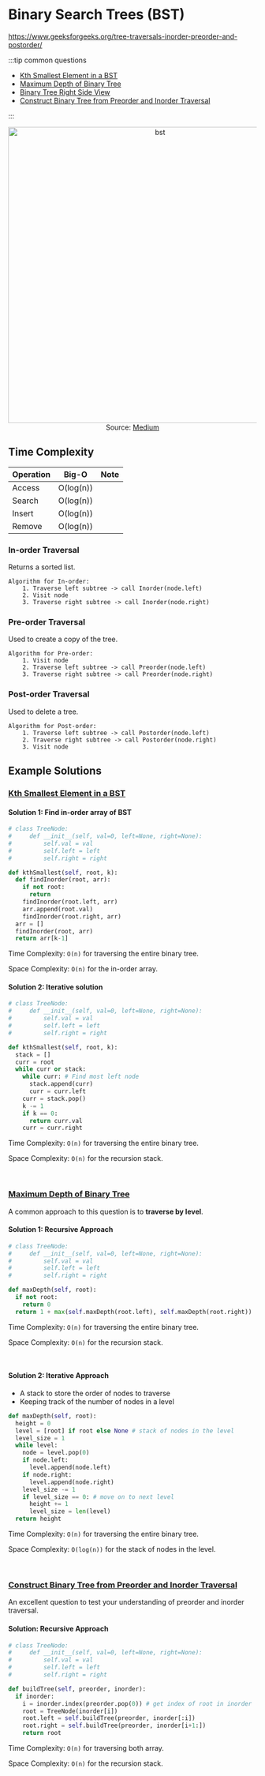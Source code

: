 # Binary Search Trees (BST)

https://www.geeksforgeeks.org/tree-traversals-inorder-preorder-and-postorder/

:::tip common questions

- [Kth Smallest Element in a BST](https://leetcode.com/problems/kth-smallest-element-in-a-bst/)
- [Maximum Depth of Binary Tree](https://leetcode.com/problems/maximum-depth-of-binary-tree/)
- [Binary Tree Right Side View](https://leetcode.com/problems/binary-tree-right-side-view/)
- [Construct Binary Tree from Preorder and Inorder Traversal](https://leetcode.com/problems/construct-binary-tree-from-preorder-and-inorder-traversal/)

:::

<div align="center">
  <img src="/shaokiat-blog/img/algo/bst.png" alt="bst" width="600" />
</div>

<div align="center" width="700" textAlign="left" style={{}}>
  Source:
  <a href="https://medium.com/@konduruharish/binary-search-tree-in-typescript-and-c-25fa5107cc5d">
    Medium
  </a>
</div>

## Time Complexity

| Operation | Big-O     | Note |
| --------- | --------- | ---- |
| Access    | O(log(n)) |      |
| Search    | O(log(n)) |      |
| Insert    | O(log(n)) |      |
| Remove    | O(log(n)) |      |

### In-order Traversal

Returns a sorted list.

```
Algorithm for In-order:
    1. Traverse left subtree -> call Inorder(node.left)
    2. Visit node
    3. Traverse right subtree -> call Inorder(node.right)
```

### Pre-order Traversal

Used to create a copy of the tree.

```
Algorithm for Pre-order:
    1. Visit node
    2. Traverse left subtree -> call Preorder(node.left)
    3. Traverse right subtree -> call Preorder(node.right)
```

### Post-order Traversal

Used to delete a tree.

```
Algorithm for Post-order:
    1. Traverse left subtree -> call Postorder(node.left)
    2. Traverse right subtree -> call Postorder(node.right)
    3. Visit node
```

## Example Solutions

### [Kth Smallest Element in a BST](https://leetcode.com/problems/kth-smallest-element-in-a-bst/)

#### Solution 1: Find in-order array of BST

```py
# class TreeNode:
#     def __init__(self, val=0, left=None, right=None):
#         self.val = val
#         self.left = left
#         self.right = right

def kthSmallest(self, root, k):
  def findInorder(root, arr):
    if not root:
      return
    findInorder(root.left, arr)
    arr.append(root.val)
    findInorder(root.right, arr)
  arr = []
  findInorder(root, arr)
  return arr[k-1]

```

Time Complexity: `O(n)` for traversing the entire binary tree.

Space Complexity: `O(n)` for the in-order array.


#### Solution 2: Iterative solution

```py
# class TreeNode:
#     def __init__(self, val=0, left=None, right=None):
#         self.val = val
#         self.left = left
#         self.right = right

def kthSmallest(self, root, k):
  stack = []
  curr = root
  while curr or stack:
    while curr: # Find most left node
      stack.append(curr)
      curr = curr.left
    curr = stack.pop()
    k -= 1
    if k == 0:
      return curr.val
    curr = curr.right

```

Time Complexity: `O(n)` for traversing the entire binary tree.

Space Complexity: `O(n)` for the recursion stack.


<br />

### [Maximum Depth of Binary Tree](https://leetcode.com/problems/maximum-depth-of-binary-tree/)

A common approach to this question is to **traverse by level**.

#### Solution 1: Recursive Approach

```py
# class TreeNode:
#     def __init__(self, val=0, left=None, right=None):
#         self.val = val
#         self.left = left
#         self.right = right

def maxDepth(self, root):
  if not root:
    return 0
  return 1 + max(self.maxDepth(root.left), self.maxDepth(root.right))

```

Time Complexity: `O(n)` for traversing the entire binary tree.

Space Complexity: `O(n)` for the recursion stack.

<br />

#### Solution 2: Iterative Approach

- A stack to store the order of nodes to traverse
- Keeping track of the number of nodes in a level

```py
def maxDepth(self, root):
  height = 0
  level = [root] if root else None # stack of nodes in the level
  level_size = 1
  while level:
    node = level.pop(0)
    if node.left:
      level.append(node.left)
    if node.right:
      level.append(node.right)
    level_size -= 1
    if level_size == 0: # move on to next level
      height += 1
      level_size = len(level)
  return height

```

Time Complexity: `O(n)` for traversing the entire binary tree.

Space Complexity: `O(log(n))` for the stack of nodes in the level.

<br />

### [Construct Binary Tree from Preorder and Inorder Traversal](https://leetcode.com/problems/construct-binary-tree-from-preorder-and-inorder-traversal/)

An excellent question to test your understanding of preorder and inorder traversal.

#### Solution: Recursive Approach

```py
# class TreeNode:
#     def __init__(self, val=0, left=None, right=None):
#         self.val = val
#         self.left = left
#         self.right = right

def buildTree(self, preorder, inorder):
  if inorder:
    i = inorder.index(preorder.pop(0)) # get index of root in inorder
    root = TreeNode(inorder[i])
    root.left = self.buildTree(preorder, inorder[:i])
    root.right = self.buildTree(preorder, inorder[i+1:])
    return root
```

Time Complexity: `O(n)` for traversing both array.

Space Complexity: `O(n)` for the recursion stack.

<br />
